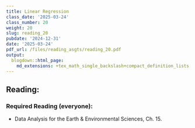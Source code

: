 ```yaml
---
title: Linear Regression
class_date: '2025-03-24'
class_number: 20
weight: 20
slug: reading_20
pubdate: '2024-12-31'
date: '2025-03-24'
pdf_url: /files/reading_asgts/reading_20.pdf
output:
  blogdown::html_page:
    md_extensions: +tex_math_single_backslash+compact_definition_lists
---
```

## Reading:

### Required Reading (everyone):

* Data Analysis for the Earth & Environmental Sciences, Ch. 15.

